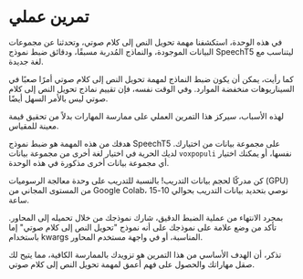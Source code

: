 # تمرين عملي

في هذه الوحدة، استكشفنا مهمة تحويل النص إلى كلام صوتي، وتحدثنا عن مجموعات البيانات الموجودة، والنماذج المُدربة مسبقًا، ودقائق ضبط نموذج SpeechT5 ليتناسب مع لغة جديدة.

كما رأيت، يمكن أن يكون ضبط النماذج لمهمة تحويل النص إلى كلام صوتي أمرًا صعبًا في السيناريوهات منخفضة الموارد. وفي الوقت نفسه، فإن تقييم نماذج تحويل النص إلى كلام صوتي ليس بالأمر السهل أيضًا.

لهذه الأسباب، سيركز هذا التمرين العملي على ممارسة المهارات بدلاً من تحقيق قيمة معينة للمقياس.

هدفك من هذه المهمة هو ضبط نموذج SpeechT5 على مجموعة بيانات من اختيارك. لديك الحرية في اختيار لغة أخرى من مجموعة بيانات `voxpopuli` نفسها، أو يمكنك اختيار أي مجموعة بيانات أخرى مذكورة في هذه الوحدة.

كن مدركًا لحجم بيانات التدريب! بالنسبة للتدريب على وحدة معالجة الرسوميات (GPU) من المستوى المجاني من Google Colab، نوصي بتحديد بيانات التدريب بحوالي 10-15 ساعة.

بمجرد الانتهاء من عملية الضبط الدقيق، شارك نموذجك من خلال تحميله إلى المحاور. تأكد من وضع علامة على نموذجك على أنه نموذج "تحويل النص إلى كلام صوتي" إما باستخدام kwargs المناسبة، أو في واجهة مستخدم المحاور.

تذكر، أن الهدف الأساسي من هذا التمرين هو تزويدك بالممارسة الكافية، مما يتيح لك صقل مهاراتك والحصول على فهم أعمق لمهمة تحويل النص إلى كلام صوتي.
